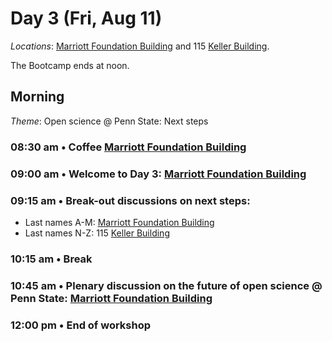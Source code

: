 # Day 3 (Fri, Aug 11) {- #day_3}

::: {.rmdimportant}

*Locations*: [Marriott Foundation Building](#marriott-fdn-bldg) and 115 [Keller Building](#keller-bldg).


The Bootcamp ends at noon.

:::

## Morning {- #day_3_am}

::: {.rmdnote}

*Theme*: Open science @ Penn State: Next steps

:::

### 08:30 am • Coffee [Marriott Foundation Building](#marriott-fdn-bldg) {-}

### 09:00 am • Welcome to Day 3: [Marriott Foundation Building](#marriott-fdn-bldg) {-}

### 09:15 am • Break-out discussions on next steps: {-}

- Last names A-M: [Marriott Foundation Building](#marriott-fdn-bldg)
- Last names N-Z: 115 [Keller Building](#keller-bldg)

### 10:15 am • Break  {-}

### 10:45 am • Plenary discussion on the future of open science @ Penn State: [Marriott Foundation Building](#marriott-fdn-bldg)  {-}

### 12:00 pm • End of workshop  {-}


